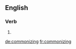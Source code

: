 
==English==

===Verb===
{{head|en}}

# {{present participle of|commonize}}

[[de:commonizing]]
[[fr:commonizing]]